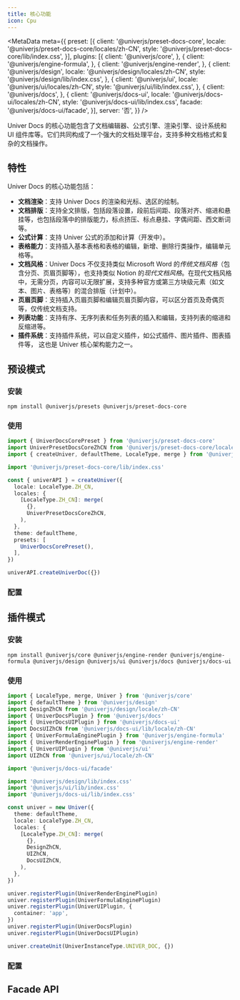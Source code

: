 ```yaml
---
title: 核心功能
icon: Cpu
---
```


<MetaData
  meta={{
    preset: [{
      client: '@univerjs/preset-docs-core',
      locale: '@univerjs/preset-docs-core/locales/zh-CN',
      style: '@univerjs/preset-docs-core/lib/index.css',
    }],
    plugins: [{
      client: '@univerjs/core',
    }, {
      client: '@univerjs/engine-formula',
    }, {
      client: '@univerjs/engine-render',
    }, {
      client: '@univerjs/design',
      locale: '@univerjs/design/locales/zh-CN',
      style: '@univerjs/design/lib/index.css',
    }, {
      client: '@univerjs/ui',
      locale: '@univerjs/ui/locales/zh-CN',
      style: '@univerjs/ui/lib/index.css',
    }, {
      client: '@univerjs/docs',
    }, {
      client: '@univerjs/docs-ui',
      locale: '@univerjs/docs-ui/locales/zh-CN',
      style: '@univerjs/docs-ui/lib/index.css',
      facade: '@univerjs/docs-ui/facade',
    }],
    server: '否',
  }}
/>

Univer Docs 的核心功能包含了文档编辑器、公式引擎、渲染引擎、设计系统和 UI 组件库等。它们共同构成了一个强大的文档处理平台，支持多种文档格式和复杂的文档操作。

## 特性

Univer Docs 的核心功能包括：

- **文档渲染**：支持 Univer Docs 的渲染和光标、选区的绘制。
- **文档排版**：支持全文排版，包括段落设置，段前后间距、段落对齐、缩进和悬挂等，也包括段落中的排版能力，标点挤压、标点悬挂、字偶间距、西文断词等。
- **公式计算**：支持 Univer 公式的添加和计算（开发中）。
- **表格能力**：支持插入基本表格和表格的编辑，新增、删除行类操作，编辑单元格等。
- **文档风格**：Univer Docs 不仅支持类似 Microsoft Word 的*传统文档风格*（包含分页、页眉页脚等），也支持类似 Notion 的*现代文档风格*。在现代文档风格中，无需分页，内容可以无限扩展，支持多种官方或第三方块级元素（如文本、图片、表格等）的混合排版（计划中）。
- **页眉页脚**：支持插入页眉页脚和编辑页眉页脚内容，可以区分首页及奇偶页等，仅传统文档支持。
- **列表功能**：支持有序、无序列表和任务列表的插入和编辑，支持列表的缩进和反缩进等。
- **插件系统**：支持插件系统，可以自定义插件，如公式插件、图片插件、图表插件等， 这也是 Univer 核心架构能力之一。

## 预设模式

### 安装

```package-install
npm install @univerjs/presets @univerjs/preset-docs-core
```

### 使用

```typescript
import { UniverDocsCorePreset } from '@univerjs/preset-docs-core'
import UniverPresetDocsCoreZhCN from '@univerjs/preset-docs-core/locales/zh-CN'
import { createUniver, defaultTheme, LocaleType, merge } from '@univerjs/presets'

import '@univerjs/preset-docs-core/lib/index.css'

const { univerAPI } = createUniver({
  locale: LocaleType.ZH_CN,
  locales: {
    [LocaleType.ZH_CN]: merge(
      {},
      UniverPresetDocsCoreZhCN,
    ),
  },
  theme: defaultTheme,
  presets: [
    UniverDocsCorePreset(),
  ],
})

univerAPI.createUniverDoc({})
```

### 配置

## 插件模式

### 安装

```package-install
npm install @univerjs/core @univerjs/engine-render @univerjs/engine-formula @univerjs/design @univerjs/ui @univerjs/docs @univerjs/docs-ui
```

### 使用

```typescript
import { LocaleType, merge, Univer } from '@univerjs/core'
import { defaultTheme } from '@univerjs/design'
import DesignZhCN from '@univerjs/design/locale/zh-CN'
import { UniverDocsPlugin } from '@univerjs/docs'
import { UniverDocsUIPlugin } from '@univerjs/docs-ui'
import DocsUIZhCN from '@univerjs/docs-ui/lib/locale/zh-CN'
import { UniverFormulaEnginePlugin } from '@univerjs/engine-formula'
import { UniverRenderEnginePlugin } from '@univerjs/engine-render'
import { UniverUIPlugin } from '@univerjs/ui'
import UIZhCN from '@univerjs/ui/locale/zh-CN'

import '@univerjs/docs-ui/facade'

import '@univerjs/design/lib/index.css'
import '@univerjs/ui/lib/index.css'
import '@univerjs/docs-ui/lib/index.css'

const univer = new Univer({
  theme: defaultTheme,
  locale: LocaleType.ZH_CN,
  locales: {
    [LocaleType.ZH_CN]: merge(
      {},
      DesignZhCN,
      UIZhCN,
      DocsUIZhCN,
    ),
  },
})

univer.registerPlugin(UniverRenderEnginePlugin)
univer.registerPlugin(UniverFormulaEnginePlugin)
univer.registerPlugin(UniverUIPlugin, {
  container: 'app',
})
univer.registerPlugin(UniverDocsPlugin)
univer.registerPlugin(UniverDocsUIPlugin)

univer.createUnit(UniverInstanceType.UNIVER_DOC, {})
```

### 配置

## Facade API
